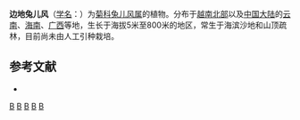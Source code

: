 {{Speciesbox
| taxon = Ainsliaea chapaensis
| binomial_authority = Merr.
}}

'''边地兔儿风'''（[[学名|学名]]：{{lang|la|''Ainsliaea chapaensis''}}）为[[菊科|菊科]][[兔儿风属|兔儿风属]]的植物。分布于[[越南北部|越南北部]]以及[[中国大陆|中国大陆]]的[[云南|云南]]、[[海南|海南]]、[[广西|广西]]等地，生长于海拔5米至800米的地区，常生于海滨沙地和山顶疏林，目前尚未由人工引种栽培。

== 参考文献 ==
<div class="references-small">
* {{cite web| url =http://www.bioinfo.cn/db05/KmzwSpecies.php?action=view&id=4058| title =边地兔儿风| work =《中国高等植物数据库全库》| publisher =中国科学院微生物研究所| author =昆明植物研究所| accessdate =2009-02-24| deadurl =yes| archiveurl =https://web.archive.org/web/20160305052724/http://www.bioinfo.cn/db05/KmzwSpecies.php?action=view&id=4058| archivedate =2016-03-05}}
</div>

{{Taxonbar}}
[[Category:兔儿风属|B]]
[[Category:越南植物|B]]
[[Category:云南植物|B]]
[[Category:海南植物|B]]
[[Category:广西植物|B]]